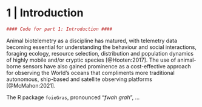 # 1 | Introduction

```r
#### Code for part 1: Introduction ####
```
Animal biotelemetry as a discipline has matured, with telemetry data becoming essential for understanding the behaviour and social interactions, foraging ecology, resource selection, distribution and population dynamics of highly mobile and/or cryptic species [@Hooten:2017]. The use of animal-borne sensors have also gained prominence as a cost-effective approach for observing the World's oceans that compliments more traditional autonomous, ship-based and satellite observing platforms [@McMahon:2021].

The R package `foieGras`, pronounced "*fwah grah*", ...

